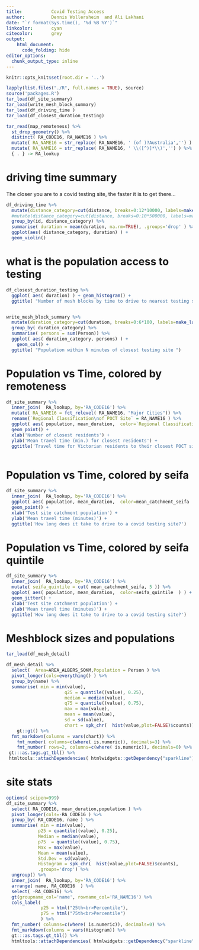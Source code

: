 ```yaml
---
title:           Covid Testing Access
author:          Dennis Wollersheim  and Ali Lakhani
date: "`r format(Sys.time(), '%d %B %Y')`"
linkcolor:       cyan
citecolor:       grey
output:
    html_document:
      code_folding: hide
editor_options: 
  chunk_output_type: inline
---
```


\tableofcontents



```r
knitr::opts_knit$set(root.dir = '..') 
```

```r

lapply(list.files("./R", full.names = TRUE), source)
source('packages.R')
tar_load(df_site_summary)
tar_load(write_mesh_block_summary)
tar_load(df_driving_time )
tar_load(df_closest_duration_testing)

tar_read(map_remoteness) %>%
  st_drop_geometry() %>%
  distinct( RA_CODE16, RA_NAME16 ) %>% 
  mutate( RA_NAME16 = str_replace( RA_NAME16, ' (of )?Australia','') ) %>%
  mutate( RA_NAME16 = str_replace( RA_NAME16, ' \\([^)]*\\)','') ) %>%
  { . } -> RA_lookup

```


# driving time summary
The closer you are to a covid testing site, the faster it is to get there...

```r


df_driving_time %>%
  mutate(distance_category=cut(distance, breaks=0:12*10000, labels=make_labels(max_dist=120, divisor=10, descriptor='km'))) %>%
  #mutate(distance_category=cut(distance, breaks=0:10*500000, labels=make_labels(max_dist=500, divisor=50, descriptor='km'))) %>%
  group_by(id, distance_category) %>%
  summarise( duration = mean(duration, na.rm=TRUE), .groups='drop' ) %>%
  ggplot(aes( distance_category, duration) ) +
  geom_violin()


```


# what is the population access to testing


```r


df_closest_duration_testing %>%
  ggplot( aes( duration) ) + geom_histogram() +
  ggtitle( "Number of mesh blocks by time to drive to nearest testing site")


write_mesh_block_summary %>%
  mutate(duration_category=cut(duration, breaks=0:6*100, labels=make_labels(max_dist=600, divisor=100, descriptor='min'))) %>%
  group_by( duration_category) %>%
  summarise( persons = sum(Person)) %>%
  ggplot( aes( duration_category, persons) ) +
    geom_col() +
  ggtitle( "Population within N minutes of closest testing site ")


```

# Population vs Time, colored by remoteness

```r


df_site_summary %>%
  inner_join(  RA_lookup, by='RA_CODE16') %>%
  mutate( RA_NAME16 = fct_relevel( RA_NAME16, "Major Cities")) %>%
  rename(`Regional Classification\nof POCT Site` = RA_NAME16 ) %>%
  ggplot( aes( population, mean_duration,  color=`Regional Classification\nof POCT Site`) ) +
  geom_point() +
  xlab('Number of closest residents') +
  ylab('Mean travel time (min.) for closest residents') +
  ggtitle('Travel time for Victorian residents to their closest POCT site') 



```


# Population vs Time, colored by seifa

```r


df_site_summary %>%
  inner_join(  RA_lookup, by='RA_CODE16') %>%
  ggplot( aes( population, mean_duration,  color=mean_catchment_seifa  ) ) +
  geom_point() +
  xlab('Test site catchment population') +
  ylab('Mean travel time (minutes)') +
  ggtitle('How long does it take to drive to a covid testing site?') 


```



# Population vs Time, colored by seifa quintile

```r


df_site_summary %>%
  inner_join(  RA_lookup, by='RA_CODE16') %>%
  mutate( seifa_quintile = cut( mean_catchment_seifa, 5 )) %>%
  ggplot( aes( population, mean_duration,  color=seifa_quintile  ) ) +
  geom_jitter() +
  xlab('Test site catchment population') +
  ylab('Mean travel time (minutes)') +
  ggtitle('How long does it take to drive to a covid testing site?') 


```

# Meshblock sizes and populations

```r
tar_load(df_mesh_detail)

df_mesh_detail %>%
  select(  Area=AREA_ALBERS_SQKM,Population = Person ) %>% 
  pivot_longer(cols=everything() ) %>%
  group_by(name) %>%
  summarise( min = min(value), 
                      q25 = quantile((value), 0.25), 
                      median = median(value), 
                      q75 = quantile((value), 0.75), 
                      max = max(value),
                      mean = mean(value), 
                      sd = sd(value), 
                      chart = spk_chr(  hist(value,plot=FALSE)$counts)) %>%
    gt::gt() %>%
  fmt_markdown(columns = vars(chart)) %>%
    fmt_number( columns=c(where( is.numeric)), decimals=3) %>%
    fmt_number( rows=2, columns=c(where( is.numeric)), decimals=0) %>%
 gt:::as.tags.gt_tbl() %>%
 htmltools::attachDependencies( htmlwidgets::getDependency("sparkline")) 

```

# site stats

```r

options( scipen=999)
df_site_summary %>%
  select( RA_CODE16, mean_duration,population ) %>% 
  pivot_longer(cols=-RA_CODE16 ) %>%
  group_by( RA_CODE16, name ) %>%
  summarise( min = min(value), 
            p25 = quantile((value), 0.25), 
            Median = median(value), 
            p75  = quantile((value), 0.75), 
            Max = max(value),
            Mean = mean(value), 
            Std.Dev = sd(value), 
            Histogram = spk_chr(  hist(value,plot=FALSE)$counts), 
            .groups='drop') %>%
  ungroup() %>%
  inner_join(  RA_lookup, by='RA_CODE16') %>%
  arrange( name, RA_CODE16  ) %>%
  select( -RA_CODE16) %>%
  gt(groupname_col='name', rowname_col='RA_NAME16') %>%
  cols_label(
             p25 = html("25th<br>Percentile"),
             p75 = html("75th<br>Percentile")
             ) %>%
  fmt_number( columns=c(where( is.numeric)), decimals=0) %>%
  fmt_markdown(columns = vars(Histogram)) %>%
  gt:::as.tags.gt_tbl() %>%
  htmltools::attachDependencies( htmlwidgets::getDependency("sparkline")) 

```


